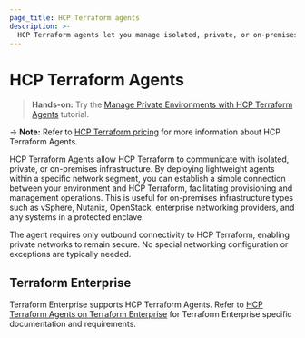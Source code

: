 ```yaml
---
page_title: HCP Terraform agents
description: >-
  HCP Terraform agents let you manage isolated, private, or on-premises infrastructure while keeping your network secure.
---
```


# HCP Terraform Agents

> **Hands-on:** Try the [Manage Private Environments with HCP Terraform Agents](/terraform/tutorials/cloud/cloud-agents) tutorial.

-> **Note:** Refer to [HCP Terraform pricing](https://www.hashicorp.com/products/terraform/pricing) for more information about HCP Terraform Agents.

HCP Terraform Agents allow HCP Terraform to communicate with isolated, private, or on-premises infrastructure. By deploying lightweight agents within a specific network segment, you can establish a simple connection between your environment and HCP Terraform, facilitating provisioning and management operations. This is useful for on-premises infrastructure types such as vSphere, Nutanix, OpenStack, enterprise networking providers, and any systems in a protected enclave.

The agent requires only outbound connectivity to HCP Terraform, enabling private networks to remain secure. No special networking configuration or exceptions are typically needed.

## Terraform Enterprise

Terraform Enterprise supports HCP Terraform Agents. Refer to
[HCP Terraform Agents on Terraform Enterprise](/terraform/enterprise/application-administration/agents-on-tfe) for Terraform Enterprise specific documentation and requirements.
